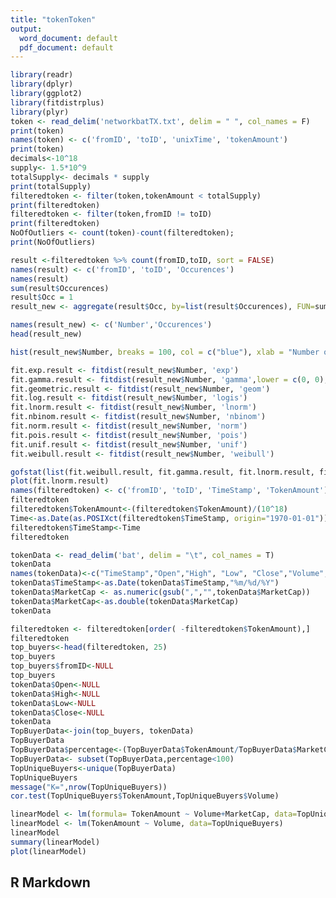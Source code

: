 ```yaml
---
title: "tokenToken"
output:
  word_document: default
  pdf_document: default
---
```


```r
library(readr)
library(dplyr)
library(ggplot2)
library(fitdistrplus)
library(plyr)
token <- read_delim('networkbatTX.txt', delim = " ", col_names = F)
print(token)
names(token) <- c('fromID', 'toID', 'unixTime', 'tokenAmount')
print(token)
decimals<-10^18
supply<- 1.5*10^9
totalSupply<- decimals * supply
print(totalSupply)
filteredtoken <- filter(token,tokenAmount < totalSupply)
print(filteredtoken)
filteredtoken <- filter(token,fromID != toID)
print(filteredtoken)
NoOfOutliers <- count(token)-count(filteredtoken);
print(NoOfOutliers)

result <-filteredtoken %>% count(fromID,toID, sort = FALSE)
names(result) <- c('fromID', 'toID', 'Occurences')
names(result)
sum(result$Occurences)
result$Occ = 1
result_new <- aggregate(result$Occ, by=list(result$Occurences), FUN=sum)

names(result_new) <- c('Number','Occurences')
head(result_new)

hist(result_new$Number, breaks = 100, col = c("blue"), xlab = "Number of Occurences", ylab = "Occurences of Occurences",main = "Plot for token token")

fit.exp.result <- fitdist(result_new$Number, 'exp')
fit.gamma.result <- fitdist(result_new$Number, 'gamma',lower = c(0, 0), start = list(scale = 1, shape = 1))
fit.geometric.result <- fitdist(result_new$Number, 'geom')
fit.log.result <- fitdist(result_new$Number, 'logis')
fit.lnorm.result <- fitdist(result_new$Number, 'lnorm')
fit.nbinom.result <- fitdist(result_new$Number, 'nbinom')
fit.norm.result <- fitdist(result_new$Number, 'norm')
fit.pois.result <- fitdist(result_new$Number, 'pois')
fit.unif.result <- fitdist(result_new$Number, 'unif')
fit.weibull.result <- fitdist(result_new$Number, 'weibull')

gofstat(list(fit.weibull.result, fit.gamma.result, fit.lnorm.result, fit.exp.result, fit.log.result))
plot(fit.lnorm.result)
names(filteredtoken) <- c('fromID', 'toID', 'TimeStamp', 'TokenAmount')
filteredtoken
filteredtoken$TokenAmount<-(filteredtoken$TokenAmount)/(10^18)
Time<-as.Date(as.POSIXct(filteredtoken$TimeStamp, origin="1970-01-01"))
filteredtoken$TimeStamp<-Time
filteredtoken

tokenData <- read_delim('bat', delim = "\t", col_names = T)
tokenData
names(tokenData)<-c("TimeStamp","Open","High", "Low", "Close","Volume","MarketCap")
tokenData$TimeStamp<-as.Date(tokenData$TimeStamp,"%m/%d/%Y")
tokenData$MarketCap <- as.numeric(gsub(",","",tokenData$MarketCap))
tokenData$MarketCap<-as.double(tokenData$MarketCap)
tokenData

filteredtoken <- filteredtoken[order( -filteredtoken$TokenAmount),] 
filteredtoken
top_buyers<-head(filteredtoken, 25)
top_buyers
top_buyers$fromID<-NULL
top_buyers
tokenData$Open<-NULL
tokenData$High<-NULL
tokenData$Low<-NULL
tokenData$Close<-NULL
tokenData
TopBuyerData<-join(top_buyers, tokenData) 
TopBuyerData
TopBuyerData$percentage<-(TopBuyerData$TokenAmount/TopBuyerData$MarketCap)*100
TopBuyerData<- subset(TopBuyerData,percentage<100)
TopUniqueBuyers<-unique(TopBuyerData)
TopUniqueBuyers
message("K=",nrow(TopUniqueBuyers))
cor.test(TopUniqueBuyers$TokenAmount,TopUniqueBuyers$Volume)

linearModel <- lm(formula= TokenAmount ~ Volume+MarketCap, data=TopUniqueBuyers) 
linearModel <- lm(TokenAmount ~ Volume, data=TopUniqueBuyers) 
linearModel
summary(linearModel)
plot(linearModel)

```

## R Markdown


```r
```

